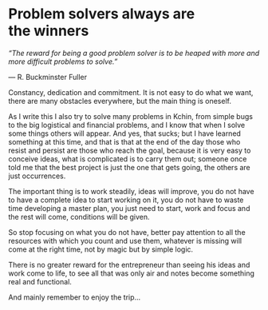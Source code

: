 
# Problem solvers always are the winners
_“The reward for being a good problem solver is to be heaped with more and more difficult problems to solve.”_

— R. Buckminster Fuller

Constancy, dedication and commitment. It is not easy to do what we want, there are many obstacles everywhere, but the main thing is oneself.

As I write this I also try to solve many problems in Kchin, from simple bugs to the big logistical and financial problems, and I know that when I solve some things others will appear. And yes, that sucks; but I have learned something at this time, and that is that at the end of the day those who resist and persist are those who reach the goal, because it is very easy to conceive ideas, what is complicated is to carry them out; someone once told me that the best project is just the one that gets going, the others are just occurrences.

The important thing is to work steadily, ideas will improve, you do not have to have a complete idea to start working on it, you do not have to waste time developing a master plan, you just need to start, work and focus and the rest will come, conditions will be given.

So stop focusing on what you do not have, better pay attention to all the resources with which you count and use them, whatever is missing will come at the right time, not by magic but by simple logic.

There is no greater reward for the entrepreneur than seeing his ideas and work come to life, to see all that was only air and notes become something real and functional.

And mainly remember to enjoy the trip…